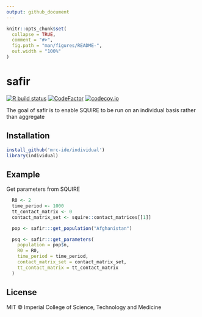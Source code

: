 ```yaml
---
output: github_document
---
```


<!-- README.md is generated from README.Rmd. Please edit that file -->

```r
knitr::opts_chunk$set(
  collapse = TRUE,
  comment = "#>",
  fig.path = "man/figures/README-",
  out.width = "100%"
)
```

# safir

<!-- badges: start -->
[![R build status](https://github.com/mrc-ide/safir/workflows/R-CMD-check/badge.svg)](https://github.com/mrc-ide/safir/actions)
[![CodeFactor](https://www.codefactor.io/repository/github/mrc-ide/safir/badge)](https://www.codefactor.io/repository/github/mrc-ide/safir)
[![codecov.io](https://codecov.io/github/mrc-ide/safir/coverage.svg?branch=main)](https://codecov.io/github/mrc-ide/safir?branch=main)
<!-- badges: end -->

The goal of safir is to enable SQUIRE to be run on an individual basis rather than aggregate

## Installation

``` r
install_github('mrc-ide/individual')
library(individual)
```

## Example
Get parameters from SQUIRE
```r
  R0 <- 2
  time_period <- 1000
  tt_contact_matrix <- 0
  contact_matrix_set <- squire::contact_matrices[[1]]

  pop <- safir:::get_population("Afghanistan")

  psq <- safir:::get_parameters(
    population = pop$n,
    R0 = R0,
    time_period = time_period,
    contact_matrix_set = contact_matrix_set,
    tt_contact_matrix = tt_contact_matrix
  )

```

## License

MIT © Imperial College of Science, Technology and Medicine
